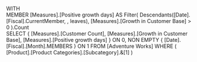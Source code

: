 WITH   
MEMBER [Measures].[Positive growth days] AS
	Filter(
		Descendants([Date].[Fiscal].CurrentMember, , leaves),
		[Measures].[Growth in Customer Base] > 0 
		  ).Count		    
SELECT
	{ [Measures].[Customer Count],
	  [Measures].[Growth in Customer Base],
	  [Measures].[Positive growth days] } ON 0,
	NON EMPTY
	{ [Date].[Fiscal].[Month].MEMBERS } ON 1
FROM
	[Adventure Works]
WHERE
	( [Product].[Product Categories].[Subcategory].&[1] )